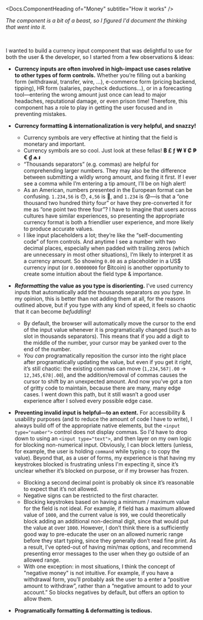 


<Meta of={stories} name="How it works" />

<Docs.ComponentHeading of="Money" subtitle="How it works" />

_The <Docs of="Money" /> component is a bit of a beast, so I figured I'd
document the thinking that went into it._

<br />

<Title>How it works</Title>

I wanted to build a currency input component that was delightful to use for both
the user & the developer, so I started from a few observations & ideas:

- **Currency inputs are often involved in high-impact use cases relative to
  other types of form controls.** Whether you’re filling out a banking form
  (withdrawal, transfer, wire, ...), e-commerce form (pricing backend, tipping),
  HR form (salaries, paycheck deductions...), or in a forecasting tool—entering
  the wrong amount just once can lead to major headaches, reputational damage,
  or even prison time! Therefore, this component has a role to play in getting
  the user focused and in preventing mistakes.

- **Currency formatting & internationalization is very helpful, and snazzy!**
  - Currency symbols are very effective at hinting that the field is monetary
    and important.
  - Currency symbols are so cool. Just look at these fellas! **฿ £ ƒ ₩ ¥ ₡ ₱ € ₫
    ₼ ៛**
  - “Thousands separators” (e.g. commas) are helpful for comprehending larger
    numbers. They may also be the difference between submitting a wildly wrong
    amount, and fixing it first. If I ever see a comma while I’m entering a tip
    amount, I’ll be on high alert!
  - As an American, numbers presented in the European format can be confusing.
    `1.234,56` is 😯, `4,56` is 🤨, and `1.234` is 😰—is that a “one thousand
    two hundred thirty four” or have they pre-converted it for me as “one point
    two three four”? I have to imagine that users across cultures have similar
    experiences, so presenting the appropriate currency format is both a
    friendlier user experience, and more likely to produce accurate values.
  - I like input placeholders a lot; they’re like the “self-documenting code” of
    form controls. And anytime I see a number with two decimal places,
    especially when padded with trailing zeros (which are unnecessary in most
    other situations), I’m likely to interpret it as a currency amount. So
    showing `0.00` as a placeholder in a US$ currency input (or `0.00000000` for
    ₿itcoin) is another opportunity to create some intuition about the field
    type & importance.

- **_Reformatting_ the value as you type is disorienting.** I’ve used currency
  inputs that automatically add the thousands separators _as you type_. In my
  opinion, this is better than not adding them at all, for the reasons outlined
  above, but if you type with any kind of speed, it feels so chaotic that it can
  become _befuddling_!
  - By default, the browser will automatically move the cursor to the end of the
    input value whenever it is programatically changed (such as to slot in
    thousands separators). This means that if you add a digit to the middle of
    the number, your cursor may be yanked over to the end of the number.
  - _You can_ programatically reposition the cursor into the right place after
    programatically updating the value, but even if you get it right, it’s still
    chaotic: the existing commas can move (`1,234,567|.00` -> `12,345,678|.00`),
    and the addition/removal of commas causes the cursor to shift by an
    unexpected amount. And now you’ve got a _ton_ of gritty code to maintain,
    because there are many, many edge cases. I went down this path, but it still
    wasn’t a good user experience after I solved every possible edge case.

- **Preventing invalid input is helpful—to an extent.** For accessibility &
  usability purposes (and to reduce the amount of code I have to write), I
  always build off of the appropriate native elements, but the
  `<input type="number">` control does not display commas. So I'd have to drop
  down to using an `<input type="text">`, and then layer on my own logic for
  blocking non-numerical input. Obviously, I can block letters (unless, for
  example, the user is holding `command` while typing `c` to copy the value).
  Beyond that, as a user of forms, my experience is that having my keystrokes
  blocked is frustrating unless I'm expecting it, since it’s unclear whether
  it’s blocked on purpose, or if my browser has frozen.
  - Blocking a second decimal point is probably ok since it’s reasonable to
    expect that it’s not allowed.
  - Negative signs can be restricted to the first character.
  - Blocking keystrokes based on having a minimum / maximum value for the field
    is not ideal. For example, if field has a maximum allowed value of `1000`,
    and the current value is `999`, we could theoretically block adding an
    additional non-decimal digit, since that would put the value at over `1000`.
    However, I don’t think there is a sufficiently good way to pre-educate the
    user on an allowed numeric range before they start typing, since they
    generally don’t read fine print. As a result, I’ve opted-out of having
    min/max options, and recommend presenting error messages to the user when
    they go outside of an allowed range.
  - With one exception: in most situations, I think the concept of "negative
    money" is not intuitive. For example, if you have a withdrawal form, you’ll
    probably ask the user to a enter a “positive amount to withdraw”, rather
    than a “negative amount to add to your account.” So <Docs of="Money" />
    blocks negatives by default, but offers an option to allow them.

- **Programatically formatting & deformatting is tedious.**

